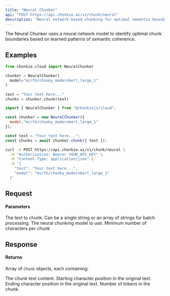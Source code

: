 ```yaml
---
title: "Neural Chunker"
api: "POST https://api.chonkie.ai/v1/chunk/neural"
description: "Neural network-based chunking for optimal semantic boundaries"
---
```


The Neural Chunker uses a neural network model to identify optimal chunk boundaries based on learned patterns of semantic coherence.

## Examples

<CodeGroup>

```python Python
from chonkie.cloud import NeuralChunker

chunker = NeuralChunker(
  model="mirth/chonky_modernbert_large_1"
)

text = "Your text here..."
chunks = chunker.chunk(text)
```

```javascript JavaScript
import { NeuralChunker } from "@chonkiejs/cloud";

const chunker = new NeuralChunker({
  model:"mirth/chonky_modernbert_large_1"
});

const text = "Your text here...";
const chunks = await chunker.chunk({ text });
```

```bash cURL
curl -X POST https://api.chonkie.ai/v1/chunk/neural \
  -H "Authorization: Bearer YOUR_API_KEY" \
  -H "Content-Type: application/json" \
  -d '{
    "text": "Your text here...",
    "model": "mirth/chonky_modernbert_large_1"
  }'
```

</CodeGroup>

## Request

#### Parameters

<ParamField path="text" type="string | string[]" required>
  The text to chunk. Can be a single string or an array of strings for batch
  processing.
</ParamField>

<ParamField path="model" type="string" default="mirth/chonky_modernbert_large_1">
  The neural chunking model to use.
</ParamField>

<ParamField path="min_characters_per_chunk" type="integer" default="10">
  Minimum number of characters per chunk
</ParamField>

## Response

#### Returns

Array of `Chunk` objects, each containing:

<ResponseField name="text" type="string">
  The chunk text content.
</ResponseField>

<ResponseField name="start_index" type="integer">
  Starting character position in the original text.
</ResponseField>

<ResponseField name="end_index" type="integer">
  Ending character position in the original text.
</ResponseField>

<ResponseField name="token_count" type="integer">
  Number of tokens in the chunk.
</ResponseField>
